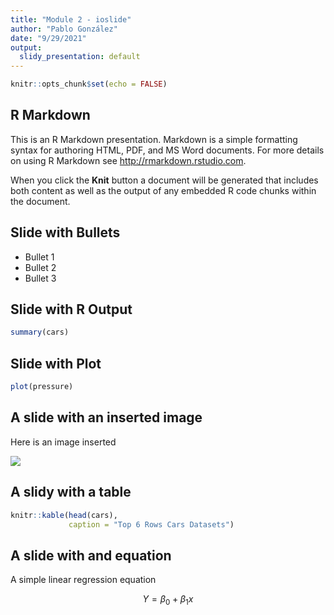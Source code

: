 ```yaml
---
title: "Module 2 - ioslide"
author: "Pablo González"
date: "9/29/2021"
output:
  slidy_presentation: default
---
```


```r
knitr::opts_chunk$set(echo = FALSE)
```

## R Markdown

This is an R Markdown presentation. Markdown is a simple formatting syntax for authoring HTML, PDF, and MS Word documents. For more details on using R Markdown see <http://rmarkdown.rstudio.com>.

When you click the **Knit** button a document will be generated that includes both content as well as the output of any embedded R code chunks within the document.

## Slide with Bullets

- Bullet 1
- Bullet 2
- Bullet 3

## Slide with R Output

```r
summary(cars)
```

## Slide with Plot

```r
plot(pressure)
```

## A slide with an inserted image {.flexbox .vcenter}

Here is  an image inserted

![](sunstar.png)

## A slidy with a table

```r
knitr::kable(head(cars),
             caption = "Top 6 Rows Cars Datasets")
```

## A slide with and equation

A simple linear regression equation

$$ Y = \beta_0 + \beta_1x $$
